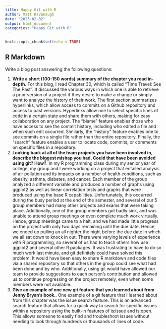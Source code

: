 ```yaml
---
title: Happy Git with R
author: Matt Kavanaugh
date: "2023-02-02"
output: html_document
categories: "Happy Git with R"
---
```


```r
knitr::opts_chunk$set(echo = TRUE)
```

## R Markdown

Write a blog post answering the following questions: 

1. **Write a short (100-150 words) summary of the chapter you read in-depth.**
For this blog, I read Chapter 30, which is called "Time Travel: See The Past". It discussed the various ways in which one is able to retrieve a prior version of a project if they desire to make a change or simply want to analyze the history of their work. The first section summarizes hyperlinks, which allow access to commits on a Github repository and access to past versions. Hyperlinks allow one to select specific lines of code in a certain state and share them with others, making for easy collaboration on any project. The "blame" feature enables those who have access to see the commit history, including who edited a file and when such edit occurred. Similarly, the "history" feature enables one to see commits on a single file rather than the entire repository. Finally, the "search" feature enables a user to locate code, commits, or comments on specific files in a repository.
2. **Looking back at all of the team projects you have been involved in, describe the biggest mishap you had. Could that have been avoided using git? How?**. 
In my R programming class during my senior year of college, my group and I were working on a project that entailed analysis of air pollution and its impacts on a number of health conditions, such as obesity, asthma, diabetes, and cancer. Each member of the group analyzed a different variable and produced a number of graphs using ggplot2 as well as linear correlation tests and graphs that were produced using the base R capabilities. Unfortunately, this occurred during the busy period at the end of the semester, and several of our 5 group members had many other projects and exams that were taking place. Additionally, one of the group members got badly sick, and was unable to attend group meetings or even complete much work virtually. Hence, group meetings came to a halt, and we had made little progress on the project with only two days remaining until the due date. Hence, we ended up pulling an all nighter the night before the due date in which we all sat down to knock in out. There were varying levels of experience with R programming, so several of us had to teach others how use ggplot2 and several other R packages. It was frustrating to have to do so much work last minute, and git definitely could have solved this problem. It would have been easy to share R markdown and code files via a shared repository so that others in the group could see what had been done and by who. Additionally, using git would have allowed our team to provide suggestions to each person's contribution and allowed us to continue progressing on the project remotely, even when some members were not available.
3. **Give an example of one new git feature that you learned about from Jenny Bryan's book.**.
One example of a git feature that I learned about from this chapter was the issue search feature. This is an advanced search feature that allows for a quick way to search for specific issues within a repository using the built-in features of is:issue and is:open. This allows someone to easily find and troubleshoot issues without needing to look through hundreds or thousands of lines of code.